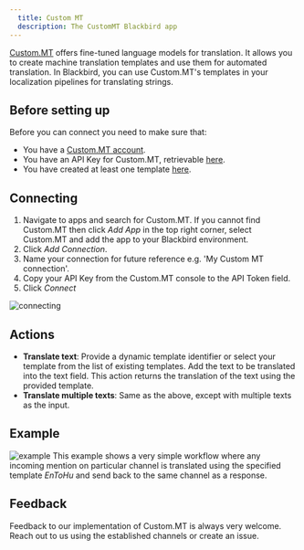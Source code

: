 ```yaml
---
  title: Custom MT
  description: The CustomMT Blackbird app
---
```


<LinkCard title="View on Github" target="_blank" href="https://github.com/bb-io/CustomMT" icon="github" />

[Custom.MT](https://custom.mt/) offers fine-tuned language models for translation. It allows you to create machine translation templates and use them for automated translation. In Blackbird, you can use Custom.MT's templates in your localization pipelines for translating strings.

## Before setting up

Before you can connect you need to make sure that:

- You have a [Custom.MT account](https://console.custom.mt/).
- You have an API Key for Custom.MT, retrievable [here](https://console.custom.mt/credentials/).
- You have created at least one template [here](https://console.custom.mt/templates/).

## Connecting

1. Navigate to apps and search for Custom.MT. If you cannot find Custom.MT then click _Add App_ in the top right corner, select Custom.MT and add the app to your Blackbird environment.
2. Click _Add Connection_.
3. Name your connection for future reference e.g. 'My Custom MT connection'.
4. Copy your API Key from the Custom.MT console to the API Token field.
5. Click _Connect_

![connecting](https://raw.githubusercontent.com/bb-io/CustomMT/master/image/README/1692783524226.png)

## Actions

- **Translate text**: Provide a dynamic template identifier or select your template from the list of existing templates. Add the text to be translated into the text field. This action returns the translation of the text using the provided template.
- **Translate multiple texts**: Same as the above, except with multiple texts as the input.

## Example

![example](https://raw.githubusercontent.com/bb-io/CustomMT/master/image/README/1692783915834.png)
This example shows a very simple workflow where any incoming mention on particular channel is translated using the specified template _EnToHu_ and send back to the same channel as a response.

## Feedback

Feedback to our implementation of Custom.MT is always very welcome. Reach out to us using the established channels or create an issue.

